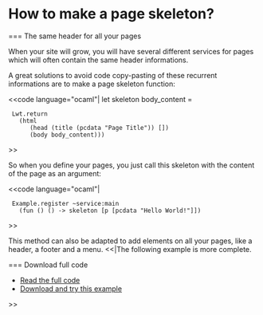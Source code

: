 =How to make a page skeleton?=

=== The same header for all your pages

When your site will grow, you will have several different services for pages which will often contain the same header informations.

A great solutions to avoid code copy-pasting of these recurrent informations are to make a page skeleton function:

<<code language="ocaml"|
let skeleton body_content =
  Lwt.return
    (html
       (head (title (pcdata "Page Title")) [])
       (body body_content)))
>>

So when you define your pages, you just call this skeleton with the content of the page as an argument:

<<code language="ocaml"|
  Example.register ~service:main
    (fun () () -> skeleton [p [pcdata "Hello World!"]])
>>


This method can also be adapted to add elements on all your pages, like a header, a footer and a menu.
<<|The following example is more complete.


=== Download full code

* [[https://github.com/db0company/Ocsigen-Quick-Howto/blob/master/skeleton/example.eliom|Read the full code]]
* [[https://github.com/db0company/Ocsigen-Quick-Howto|Download and try this example]]
>>